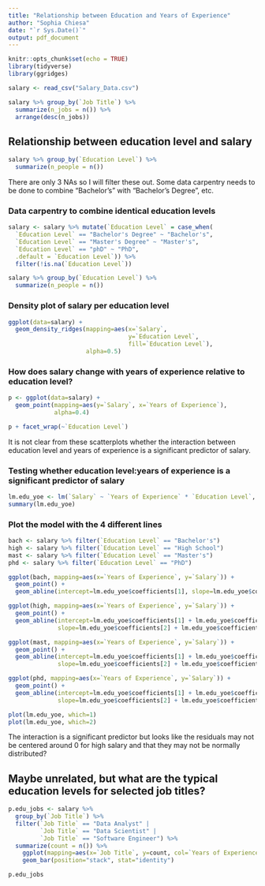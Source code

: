 ```yaml
---
title: "Relationship between Education and Years of Experience"
author: "Sophia Chiesa"
date: "`r Sys.Date()`"
output: pdf_document
---
```


```r
knitr::opts_chunk$set(echo = TRUE)
library(tidyverse)
library(ggridges)
```

```r
salary <- read_csv("Salary_Data.csv")
```

```r
salary %>% group_by(`Job Title`) %>%
  summarize(n_jobs = n()) %>%
  arrange(desc(n_jobs))
```


## Relationship between education level and salary
```r
salary %>% group_by(`Education Level`) %>%
  summarize(n_people = n())
```
There are only 3 NAs so I will filter these out. Some data carpentry needs to be done to combine "Bachelor's" with "Bachelor's Degree", etc.

### Data carpentry to combine identical education levels
```r
salary <- salary %>% mutate(`Education Level` = case_when(
  `Education Level` == "Bachelor's Degree" ~ "Bachelor's",
  `Education Level` == "Master's Degree" ~ "Master's",
  `Education Level` == "phD" ~ "PhD",
  .default = `Education Level`)) %>%
  filter(!is.na(`Education Level`))

salary %>% group_by(`Education Level`) %>%
  summarize(n_people = n())
```

### Density plot of salary per education level
```r
ggplot(data=salary) +
  geom_density_ridges(mapping=aes(x=`Salary`,
                                  y=`Education Level`,
                                  fill=`Education Level`),
                      alpha=0.5)
```

### How does salary change with years of experience relative to education level?
```r
p <- ggplot(data=salary) +
  geom_point(mapping=aes(y=`Salary`, x=`Years of Experience`),
             alpha=0.4)

p + facet_wrap(~`Education Level`)
```
It is not clear from these scatterplots whether the interaction between education level and years of experience is a significant predictor of salary.

### Testing whether education level:years of experience is a significant predictor of salary
```r
lm.edu_yoe <- lm(`Salary` ~ `Years of Experience` * `Education Level`, data=salary)
summary(lm.edu_yoe)
```

### Plot the model with the 4 different lines
```r
bach <- salary %>% filter(`Education Level` == "Bachelor's")
high <- salary %>% filter(`Education Level` == "High School")
mast <- salary %>% filter(`Education Level` == "Master's")
phd <- salary %>% filter(`Education Level` == "PhD")

ggplot(bach, mapping=aes(x=`Years of Experience`, y=`Salary`)) +
  geom_point() +
  geom_abline(intercept=lm.edu_yoe$coefficients[1], slope=lm.edu_yoe$coefficients[2])

ggplot(high, mapping=aes(x=`Years of Experience`, y=`Salary`)) +
  geom_point() +
  geom_abline(intercept=lm.edu_yoe$coefficients[1] + lm.edu_yoe$coefficients[3],
              slope=lm.edu_yoe$coefficients[2] + lm.edu_yoe$coefficients[6])

ggplot(mast, mapping=aes(x=`Years of Experience`, y=`Salary`)) +
  geom_point() +
  geom_abline(intercept=lm.edu_yoe$coefficients[1] + lm.edu_yoe$coefficients[4],
              slope=lm.edu_yoe$coefficients[2] + lm.edu_yoe$coefficients[7])

ggplot(phd, mapping=aes(x=`Years of Experience`, y=`Salary`)) +
  geom_point() +
  geom_abline(intercept=lm.edu_yoe$coefficients[1] + lm.edu_yoe$coefficients[5],
              slope=lm.edu_yoe$coefficients[2] + lm.edu_yoe$coefficients[8])

plot(lm.edu_yoe, which=1)
plot(lm.edu_yoe, which=2)
```
The interaction is a significant predictor but looks like the residuals may not be centered around 0 for high salary and that they may not be normally distributed?


## Maybe unrelated, but what are the typical education levels for selected job titles?
```r
p.edu_jobs <- salary %>%
  group_by(`Job Title`) %>%
  filter(`Job Title` == "Data Analyst" |
         `Job Title` == "Data Scientist" |
         `Job Title` == "Software Engineer") %>%
  summarize(count = n()) %>%
    ggplot(mapping=aes(x=`Job Title`, y=count, col=`Years of Experience`)) +
    geom_bar(position="stack", stat="identity")

p.edu_jobs
```

